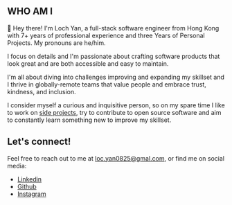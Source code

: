 ## WHO AM I

👋 Hey there! I'm Loch Yan, a full-stack software engineer from Hong Kong with 7+ years of professional experience and three Years of Personal Projects. My pronouns are he/him.

I focus on details and I'm passionate about crafting software products that look great and are both accessible and easy to maintain.

I'm all about diving into challenges improving and expanding my skillset and I thrive in globally-remote teams that value people and embrace trust, kindness, and inclusion.

I consider myself a curious and inquisitive person, so on my spare time I like to work on [side projects](/projects), try to contribute to open source software and aim to constantly learn something new to improve my skillset.

## Let's connect!

Feel free to reach out to me at [loc.yan0825@gmal.com](mailto:loc.yan0825@gmal.com), or find me on social media:

- [Linkedin](https://linkedin.com/in/loc.yan0825)
- [Github](https://github.com/loch-yan)
- [Instagram](https://www.instagram.com/1.345678902346723984)
